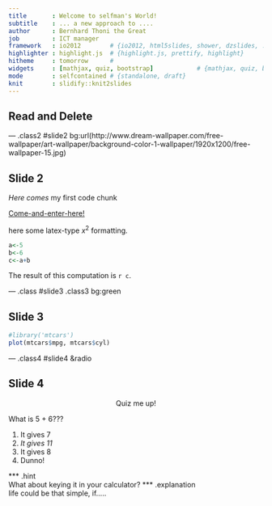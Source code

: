 ```yaml
---
title       : Welcome to selfman's World! 
subtitle    : ... a new approach to ....
author      : Bernhard Thoni the Great
job         : ICT manager
framework   : io2012        # {io2012, html5slides, shower, dzslides, ...}
highlighter : highlight.js  # {highlight.js, prettify, highlight}
hitheme     : tomorrow      # 
widgets     : [mathjax, quiz, bootstrap]            # {mathjax, quiz, bootstrap}
mode        : selfcontained # {standalone, draft}
knit        : slidify::knit2slides
---
```


## Read and Delete


--- .class2 #slide2 bg:url(http://www.dream-wallpaper.com/free-wallpaper/art-wallpaper/background-color-1-wallpaper/1920x1200/free-wallpaper-15.jpg) 

## Slide 2

*Here* _comes_ my first code chunk  

[Come-and-enter-here!](http://www.kanubau.de)

here some latex-type $x^2$ formatting.

```r
a<-5
b<-6
c<-a+b
``` 

The result of this computation is `r c`.  

--- .class #slide3 .class3 bg:green

## Slide 3

```r
#library('mtcars')
plot(mtcars$mpg, mtcars$cyl)

```

--- .class4 #slide4 &radio 

## Slide 4

<center>Quiz me up!</center>  
  
What is 5 + 6???

1. It gives 7
2. _It gives 11_
3. It gives 8
4. Dunno!  

*** .hint   
What about keying it in your calculator?
*** .explanation   
life could be that simple, if.....
  






